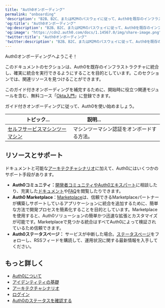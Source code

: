 ---
title: "Auth0オンボーディング"
permalink: "onboarding"
'description': "B2B、B2C、またはM2Mのパスウェイに従って、Auth0を既存のインフラストラクチャに統合します。"
'og:title': "Auth0オンボーディング"
'og:description': "B2B、B2C、またはM2Mのパスウェイに従って、Auth0を既存のインフラストラクチャに統合します。"
'og:image': "https://cdn2.auth0.com/docs/1.14567.0/img/share-image.png"
'twitter:title': "Auth0オンボーディング"
'twitter:description': "B2B、B2C、またはM2Mのパスウェイに従って、Auth0を既存のインフラストラクチャに統合します。"
---

Auth0オンボーディングへようこそ！

このドキュメントのセクションは、Auth0を既存のインフラストラクチャに統合し、確実に統合を実行できるようにすることを目的としています。このセクションでは、関連リソースを見つけることができます。

このガイド付きオンボーディングを補完するために、開始時に役立つ関連モジュールを含む、無料コース「[Okta入門](https://www.okta.com/training/introduction-to-okta-formerly-okta-basics)」に登録できます。

ガイド付きオンボーディングに従って、Auth0を使い始めましょう。

<table class="table"><thead>
<tr>
<th><strong>トピック...</strong></th>
<th><strong>説明...</strong>                                </th>
</tr>
</thead>
<tbody>
<tr>
<td><a href="/ja-jp/get-started/onboarding/self-service-m2m">セルフサービスマシンツーマシン</a></td>
<td>マシンツーマシン認証をオンボードする方法。</td>
</tr>
</tbody>
</table>

## リソースとサポート

ドキュメントと可能な[アーキテクチャシナリオ](/ja-jp/get-started/architecture-scenarios)に加えて、Auth0にはいくつかのサポート手段があります。

* **Auth0コミュニティ：**[開発者コミュニティやAuth0エキスパート](https://community.auth0.com/)に相談したり、充実した[ドキュメント](https://auth0.com/docs)や[FAQ](https://community.auth0.com/c/faq)を閲覧したりできます。
* **Auth0 Marketplace**：[Marketplace](http://marketplace.auth0.com/)は、信頼できるMarketplaceパートナーが構築しサポートしているアプリケーションに統合を追加するために、簡単な方法で開発プロセスを簡素化することを目的としています。Marketplaceを使用すると、Auth0ソリューションの簡単かつ迅速な拡張とカスタマイズが可能です。Marketplaceで見つかる統合はすべてAuth0によって検証されているため信頼できます。
* **Auth0ステータスページ：** サービスが中断した場合。[ステータスページ](https://status.auth0.com/)をフォローし、RSSフィードを購読して、運用状況に関する最新情報を入手してください。

## もっと詳しく

* [Auth0について](/ja-jp/get-started/identity-fundamentals/introduction-to-auth0)
* [アイデンティティの基礎](/ja-jp/get-started/identity-fundamentals)
* [アーキテクチャシナリオ](/ja-jp/get-started/architecture-scenarios)
* [ログイン](/ja-jp/authenticate/login)
* [Auth0のステータスを確認する](/ja-jp/deploy-monitor/monitor/check-auth0-status)